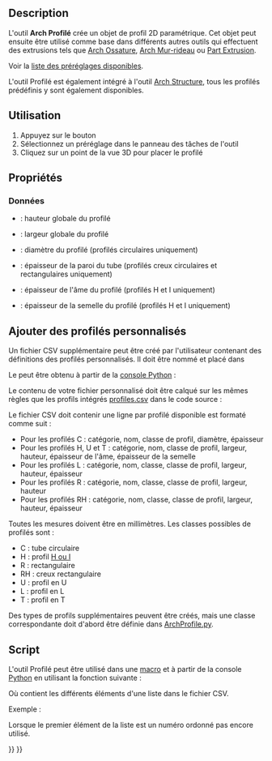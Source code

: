 <languages/>

{{Docnav/fr
|[[Reinforcement_FootingRebars/fr|Armature de semelle]]
|[[BIM_Box/fr|Boîte]]
|[[BIM_Workbench/fr|Atelier BIM]]
|IconL=Reinforcement_FootingRebars.svg
|IconR=BIM_Box.svg
|IconC=Workbench_BIM.svg
}}

{{VeryImportantMessage|Cette commande fait partie de l'ensemble intégré de l'[[BIM_Workbench/fr|atelier BIM]] avec la V1.0<br>
Cette page a été mise à jour pour cette version.}}

{{GuiCommand/fr
|Name=Arch Profile
|Name/fr=Arch Profilé
|MenuLocation=3D/BIM → Outils 3D génériques → Profilé
|Workbenches=[[BIM_Workbench/fr|BIM]]
|Version=0.19
}}

==Description==

L'outil '''Arch Profilé''' crée un objet de profil 2D paramétrique. Cet objet peut ensuite être utilisé comme base dans différents autres outils qui effectuent des extrusions tels que [[Arch_Frame/fr|Arch Ossature]], [[Arch_CurtainWall/fr|Arch Mur-rideau]] ou [[Part_Extrude/fr|Part Extrusion]].

Voir la [https://github.com/FreeCAD/FreeCAD/blob/main/src/Mod/BIM/Presets/profiles.csv liste des préréglages disponibles].

L'outil Profilé est également intégré à l'outil [[Arch_Structure/fr|Arch Structure]], tous les profilés prédéfinis y sont également disponibles.

<span id="Usage"></span>
==Utilisation==

# Appuyez sur le bouton {{Button|[[Image:Arch_Profile.svg|16px]] [[Arch_Profile/fr|Profilé]]}}
# Sélectionnez un préréglage dans le panneau des tâches de l'outil
# Cliquez sur un point de la vue 3D pour placer le profilé

<span id="Properties"></span>
==Propriétés==

<span id="Data"></span>
===Données===

* {{PropertyData|Height}} : hauteur globale du profilé
* {{PropertyData|Width}} : largeur globale du profilé
* {{PropertyData|Diameter}} : diamètre du profilé (profilés circulaires uniquement)
* {{PropertyData|Thickness}} : épaisseur de la paroi du tube (profilés creux circulaires et rectangulaires uniquement)
* {{PropertyData|Web Thickness}} : épaisseur de l'âme du profilé (profilés H et I uniquement)
* {{PropertyData|Flange Thickness}} : épaisseur de la semelle du profilé (profilés H et I uniquement)

<span id="Adding_custom_profiles"></span>
== Ajouter des profilés personnalisés ==

Un fichier CSV supplémentaire peut être créé par l'utilisateur contenant des définitions des profilés personnalisés. Il doit être nommé {{incode|profiles.csv}} et placé dans

{{Code|lang=bash|code=
$FREECAD_USER_DIR/BIM/
}}

Le {{incode|$FREECAD_USER_DIR}} peut être obtenu à partir de la [[Python_console/fr|console Python]] :

{{Code|lang=bash|code=
FreeCAD.getUserAppDataDir()
}}

Le contenu de votre fichier personnalisé {{incode|profiles.csv}} doit être calqué sur les mêmes règles que les profils intégrés [https://github.com/FreeCAD/FreeCAD/blob/main/src/Mod/BIM/Presets/profiles.csv profiles.csv] dans le code source :

Le fichier CSV doit contenir une ligne par profilé disponible est formaté comme suit :

* Pour les profilés C : catégorie, nom, classe de profil, diamètre, épaisseur
* Pour les profilés H, U et T : catégorie, nom, classe de profil, largeur, hauteur, épaisseur de l'âme, épaisseur de la semelle
* Pour les profilés L : catégorie, nom, classe, classe de profil, largeur, hauteur, épaisseur
* Pour les profilés R : catégorie, nom, classe, classe de profil, largeur, hauteur
* Pour les profilés RH : catégorie, nom, classe, classe de profil, largeur, hauteur, épaisseur

Toutes les mesures doivent être en millimètres. Les classes possibles de profilés sont : 

* C : tube circulaire
* H : profil [https://fr.wikipedia.org/wiki/Poutrelle_en_I H ou I]
* R : rectangulaire
* RH : creux rectangulaire
* U : profil en U
* L : profil en L
* T : profil en T

Des types de profils supplémentaires peuvent être créés, mais une classe correspondante doit d'abord être définie dans [https://github.com/FreeCAD/FreeCAD/blob/main/src/Mod/BIM/ArchProfile.py ArchProfile.py].

<span id="Scripting"></span>
==Script==

L'outil Profilé peut être utilisé dans une [[Macros/fr|macro]] et à partir de la console [[Python/fr|Python]] en utilisant la fonction suivante :

{{Code|code=
profile = makeProfile(profile_list)
}}

Où {{incode|profile_list}} contient les différents éléments d'une liste dans le fichier CSV.

Exemple :

{{Code|code=
import Arch
Arch.makeProfile([0, 'REC', 'REC100x100', 'R', 100, 100])
}}

Lorsque le premier élément de la liste est un numéro ordonné pas encore utilisé.


{{Docnav/fr
|[[Reinforcement_FootingRebars/fr|Armature de semelle]]
|[[BIM_Box/fr|Boîte]]
|[[BIM_Workbench/fr|Atelier BIM]]
|IconL=Reinforcement_FootingRebars.svg
|IconR=BIM_Box.svg
|IconC=Workbench_BIM.svg
}}

{{BIM_Tools_navi{{#translation:}}}}
{{Userdocnavi{{#translation:}}}}